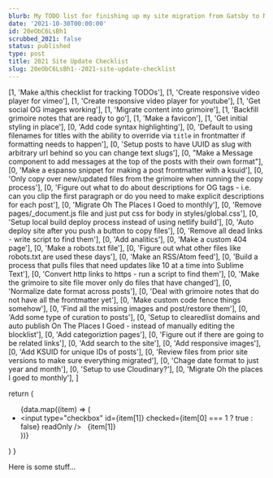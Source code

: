 ```yaml
---
blurb: My TODO list for finishing up my site migration from Gatsby to NextJS.
date: '2021-10-30T00:00:00'
id: 20eObC6LsBh1
scrubbed_2021: false
status: published
type: post
title: 2021 Site Update Checklist
slug: 20eObC6LsBh1--2021-site-update-checklist
---
```


  [1, 'Make a/this checklist for tracking TODOs'],
  [1, 'Create responsive video player for vimeo'],
  [1, 'Create responsive video player for youtube'],
  [1, 'Get social OG images working'],
  [1, 'Migrate content into grimoire'],
  [1, 'Backfill grimoire notes that are ready to go'],
  [1, 'Make a favicon'],
  [1, 'Get initial styling in place'],
  [0, 'Add code syntax highlighting'],
  [0, 'Default to using filenames for titles with the ability to override via `title` in frontmatter if formatting needs to happen'],
  [0, 'Setup posts to have UUID as slug with arbitrary url behind so you can change text slugs'],
  [0, "Make a Message component to add messages at the top of the posts with their own format"],
  [0, 'Make a espanso snippet for making a post frontmatter with a ksuid'],
  [0, 'Only copy over new/updated files from the grimoire when running the copy process'],
  [0, 'Figure out what to do about descriptions for OG tags - i.e. can you clip the first paragraph or do you need to make explicit descriptions for each post'],
  [0, 'Migrate Oh The Places I Goed to monthly'],
  [0, 'Remove pages/_document.js file and just put css for body in styles/global.css'],
  [0, 'Setup local build deploy process instead of using netlify build'],
  [0, 'Auto deploy site after you push a button to copy files'],
  [0, 'Remove all dead links - write script to find them'],
  [0, 'Add analitics'],
  [0, 'Make a custom 404 page'],
  [0, 'Make a robots.txt file'],
  [0, 'Figure out what other files like robots.txt are used these days'],
  [0, 'Make an RSS/Atom feed'],
  [0, 'Build a process that pulls files that need updates like 10 at a time into Sublime Text'],
  [0, 'Convert http links to https - run a script to find them'],
  [0, 'Make the grimoire to site file mover only do files that have changed'],
  [0, 'Normalize date format across posts'],
  [0, 'Deal with grimoire notes that do not have all the frontmatter yet'],
  [0, 'Make custom code fence things somehow'],
  [0, 'Find all the missing images and post/restore them'],
  [0, 'Add some type of curation to posts'], 
  [0, 'Setup to clearedlist domains and auto publish On The Places I Goed - instead of manually editing the blocklist'], 
  [0, 'Add categoriztion pages'],
  [0, 'Figure out if there are going to be related links'], 
  [0, 'Add search to the site'],
  [0, 'Add responsive images'],
  [0, 'Add KSUID for unique IDs of posts'],
  [0, 'Review files from prior site versions to make sure everything migrated'],
  [0, 'Chage date format to just year and month'],
  [0, 'Setup to use Cloudinary?'],
  [0, 'Migrate Oh the places I goed to monthly'],
]

  return (
    <ul>
      {data.map((item) => (
        <li key={item}>
          <input
            type="checkbox"
            id={item[1]}
            checked={item[0] === 1 ? true : false}
            readOnly
          />
          <label htmlFor={item[1]}>&nbsp;&nbsp;{item[1]}</label>
        </li>
      ))}
    </ul>
  )
}

Here is some stuff...

<LocalChecklist data={listData} />
